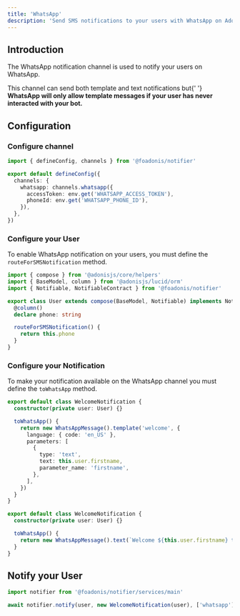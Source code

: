 ```yaml
---
title: 'WhatsApp'
description: 'Send SMS notifications to your users with WhatsApp on AdonisJS'
---
```


## Introduction

The WhatsApp notification channel is used to notify your users on WhatsApp.

<Callout type="warn">
  This channel can send both template and text notifications but{' '}
  <b>WhatsApp will only allow template messages if your user has never interacted with your bot.</b>
</Callout>

## Configuration

### Configure channel

```ts title="config/notifier.ts"
import { defineConfig, channels } from '@foadonis/notifier'

export default defineConfig({
  channels: {
    whatsapp: channels.whatsapp({
      accessToken: env.get('WHATSAPP_ACCESS_TOKEN'),
      phoneId: env.get('WHATSAPP_PHONE_ID'),
    }),
  },
})
```

### Configure your User

To enable WhatsApp notification on your users, you must define the `routeForSMSNotification` method.

```ts title="app/models/user.ts"
import { compose } from '@adonisjs/core/helpers'
import { BaseModel, column } from '@adonisjs/lucid/orm'
import { Notifiable, NotifiableContract } from '@foadonis/notifier'

export class User extends compose(BaseModel, Notifiable) implements NotifiableContract {
  @column()
  declare phone: string

  routeForSMSNotification() {
    return this.phone
  }
}
```

### Configure your Notification

To make your notification available on the WhatsApp channel you must define the `toWhatsApp` method.

```ts title="app/notifications/welcome_notification.ts" tab="Template"
export default class WelcomeNotification {
  constructor(private user: User) {}

  toWhatsApp() {
    return new WhatsAppMessage().template('welcome', {
      language: { code: 'en_US' },
      parameters: [
        {
          type: 'text',
          text: this.user.firstname,
          parameter_name: 'firstname',
        },
      ],
    })
  }
}
```

```ts title="app/notifications/welcome_notification.ts" tab="Text"
export default class WelcomeNotification {
  constructor(private user: User) {}

  toWhatsApp() {
    return new WhatsAppMessage().text(`Welcome ${this.user.firstname} to Friends Of Adonis!`)
  }
}
```

## Notify your User

```ts
import notifier from '@foadonis/notifier/services/main'

await notifier.notify(user, new WelcomeNotification(user), ['whatsapp'])
```
